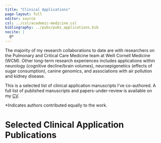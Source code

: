 ```yaml
---
title: "Clinical Applications"
page-layout: full
editor: source
csl: ../csl/academic-medicine.csl
bibliography: ../pubs/pubs_applications.bib
nocite: |
  @*
---
```


The majority of my research collaborations to date are with researchers on the Pulmonary and Critical Care Medicine team at Weill Cornell Medicine (WCM). Other long-term research experiences includes applications within neurology (cognitive decline/brain volumes), neuroepigenetics (effects of sugar consumption), canine genomics, and associations with air pollution and kidney disease.

This is a selected list of clinical application manuscripts I've co-authored. A full list of published manuscripts and papers-under-review is available on my [CV](/static/KatherineHoffman_CV_Mar2024-2.pdf).

*Indicates authors contributed equally to the work.

# Selected Clinical Application Publications